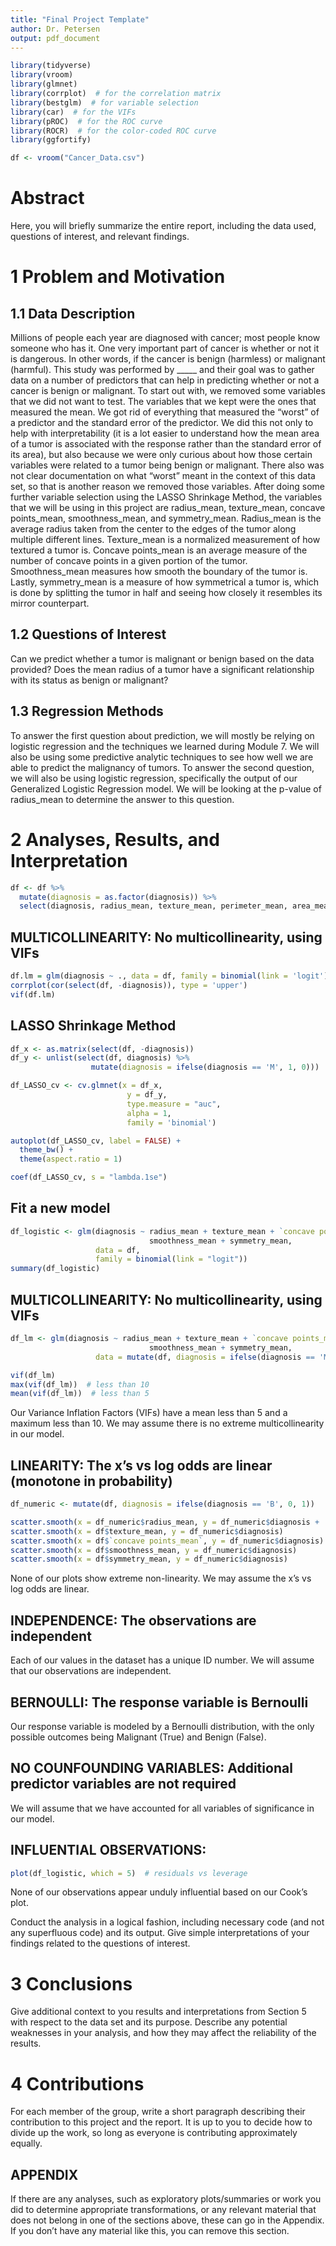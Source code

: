 ```yaml
---
title: "Final Project Template"
author: Dr. Petersen
output: pdf_document
---
```


<style type="text/css">
h1.title {
font-size: 40px;
text-align: center;
}
h4.author {
font-size: 40px;
text-align: center;
}
</style>

\newpage

```r
library(tidyverse)
library(vroom)
library(glmnet)
library(corrplot)  # for the correlation matrix
library(bestglm)  # for variable selection
library(car)  # for the VIFs
library(pROC)  # for the ROC curve
library(ROCR)  # for the color-coded ROC curve
library(ggfortify)
```


``` r
df <- vroom("Cancer_Data.csv")
```

# Abstract

Here, you will briefly summarize the entire report, including the data used, questions of interest, and relevant findings.

# 1 Problem and Motivation


## 1.1 Data Description

Millions of people each year are diagnosed with cancer; most people know someone who has it. One very important part of cancer is whether or not it is dangerous. In other words, if the cancer is benign (harmless) or malignant (harmful). This study was performed by _____ and their goal was to gather data on a number of predictors that can help in predicting whether or not a cancer is benign or malignant. To start out with, we removed some variables that we did not want to test. The variables that we kept were the ones that measured the mean. We got rid of everything that measured the "worst" of a predictor and the standard error of the predictor. We did this not only to help with interpretability (it is a lot easier to understand how the mean area of a tumor is associated with the response rather than the standard error of its area), but also because we were only curious about how those certain variables were related to a tumor being benign or malignant. There also was not clear documentation on what "worst" meant in the context of this data set, so that is another reason we removed those variables. After doing some further variable selection using the LASSO Shrinkage Method, the variables that we will be using in this project are radius_mean, texture_mean, concave points_mean, smoothness_mean, and symmetry_mean. Radius_mean is the average radius taken from the center to the edges of the tumor along multiple different lines. Texture_mean is a normalized measurement of how textured a tumor is. Concave points_mean is an average measure of the number of concave points in a given portion of the tumor. Smoothness_mean measures how smooth the boundary of the tumor is. Lastly, symmetry_mean is a measure of how symmetrical a tumor is, which is done by splitting the tumor in half and seeing how closely it resembles its mirror counterpart.

## 1.2 Questions of Interest

Can we predict whether a tumor is malignant or benign based on the data provided?
Does the mean radius of a tumor have a significant relationship with its status as benign or malignant?

## 1.3 Regression Methods

To answer the first question about prediction, we will mostly be relying on logistic regression and the techniques we learned during Module 7. We will also be using some predictive analytic techniques to see how well we are able to predict the malignancy of tumors. To answer the second question, we will also  be using logistic regression, specifically the output of our Generalized Logistic Regression model. We will be looking at the p-value of radius_mean to determine the answer to this question.

# 2 Analyses, Results, and Interpretation

```r
df <- df %>%
  mutate(diagnosis = as.factor(diagnosis)) %>%
  select(diagnosis, radius_mean, texture_mean, perimeter_mean, area_mean, smoothness_mean, compactness_mean, concavity_mean, `concave points_mean`, symmetry_mean, fractal_dimension_mean)
```

## MULTICOLLINEARITY: No multicollinearity, using VIFs
```r
df.lm = glm(diagnosis ~ ., data = df, family = binomial(link = 'logit'))
corrplot(cor(select(df, -diagnosis)), type = 'upper')
vif(df.lm)
```


## LASSO Shrinkage Method

```r
df_x <- as.matrix(select(df, -diagnosis))
df_y <- unlist(select(df, diagnosis) %>%
                  mutate(diagnosis = ifelse(diagnosis == 'M', 1, 0)))

df_LASSO_cv <- cv.glmnet(x = df_x, 
                          y = df_y, 
                          type.measure = "auc", 
                          alpha = 1, 
                          family = 'binomial')

autoplot(df_LASSO_cv, label = FALSE) +
  theme_bw() +
  theme(aspect.ratio = 1)

coef(df_LASSO_cv, s = "lambda.1se")
```

## Fit a new model
```r
df_logistic <- glm(diagnosis ~ radius_mean + texture_mean + `concave points_mean` + 
                               smoothness_mean + symmetry_mean, 
                   data = df,
                   family = binomial(link = "logit"))
summary(df_logistic)
```

## MULTICOLLINEARITY: No multicollinearity, using VIFs
```r
df_lm <- glm(diagnosis ~ radius_mean + texture_mean + `concave points_mean` + 
                               smoothness_mean + symmetry_mean, 
                   data = mutate(df, diagnosis = ifelse(diagnosis == 'M', 1, 0)))

vif(df_lm)
max(vif(df_lm))  # less than 10
mean(vif(df_lm))  # less than 5
```

Our Variance Inflation Factors (VIFs) have a mean less than 5 and a maximum less than 10. We may assume there is no extreme multicollinearity in our model.

## LINEARITY: The x's vs log odds are linear (monotone in probability)

```r
df_numeric <- mutate(df, diagnosis = ifelse(diagnosis == 'B', 0, 1))

scatter.smooth(x = df_numeric$radius_mean, y = df_numeric$diagnosis + .0001)
scatter.smooth(x = df$texture_mean, y = df_numeric$diagnosis)
scatter.smooth(x = df$`concave points_mean`, y = df_numeric$diagnosis)
scatter.smooth(x = df$smoothness_mean, y = df_numeric$diagnosis)
scatter.smooth(x = df$symmetry_mean, y = df_numeric$diagnosis)
```

None of our plots show extreme non-linearity. We may assume the x's vs log odds are linear.

## INDEPENDENCE: The observations are independent
Each of our values in the dataset has a unique ID number. We will assume that our observations are independent.


## BERNOULLI: The response variable is Bernoulli
Our response variable is modeled by a Bernoulli distribution, with the only possible outcomes being Malignant (True) and Benign (False). 


## NO COUNFOUNDING VARIABLES: Additional predictor variables are not required
We will assume that we have accounted for all variables of significance in our model.


## INFLUENTIAL OBSERVATIONS: 
```r
plot(df_logistic, which = 5)  # residuals vs leverage
```

None of our observations appear unduly influential based on our Cook's plot.



Conduct the analysis in a logical fashion, including necessary code (and not any superfluous code) and its output.  Give simple interpretations of your findings related to the questions of interest.

# 3 Conclusions

Give additional context to you results and interpretations from Section 5 with respect to the data set and its purpose.  Describe any potential weaknesses in your analysis, and how they may affect the reliability of the results.

# 4 Contributions

For each member of the group, write a short paragraph describing their contribution to this project and the report.  It is up to you to decide how to divide up the work, so long as everyone is contributing approximately equally. 

## APPENDIX

If there are any analyses, such as exploratory plots/summaries or work you did to determine appropriate transformations, or any relevant material that does not belong in one of the sections above, these can go in the Appendix.  If you don't have any material like this, you can remove this section.


